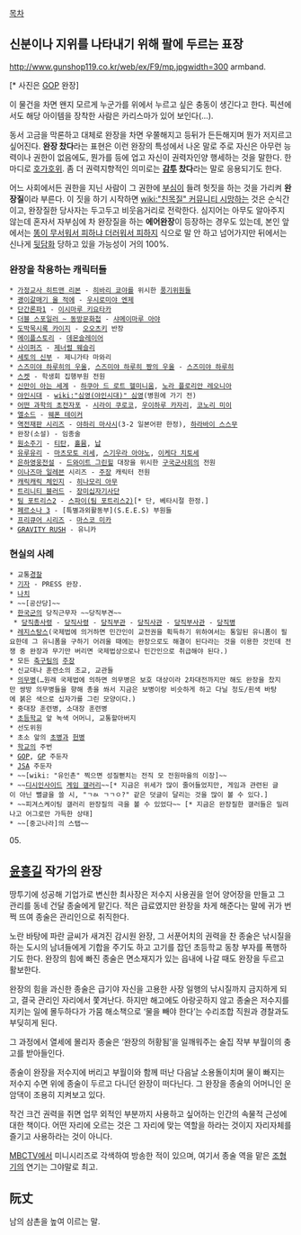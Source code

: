 [[목차]]

== 신분이나 지위를 나타내기 위해 팔에 두르는 표장 ==
http://www.gunshop119.co.kr/web/ex/F9/mp.jpgwidth=300
armband.

[* 사진은 [[GOP]] 완장]

이 물건을 차면 왠지 모르게 누군가를 위에서 누르고 싶은 충동이 생긴다고 한다. 픽션에서도 해당 아이템을 장착한 사람은 카리스마가 있어 보인다(…).

동서 고금을 막론하고 대체로 완장을 차면 우쭐해지고 등뒤가 든든해지며 뭔가 저지르고 싶어진다. '''완장 찼다'''라는 표현은 이런 완장의 특성에서 나온 말로 주로 자신은 아무런 능력이나 권한이 없음에도, 뭔가를 등에 업고 자신이 권력자인양 행세하는 것을 말한다. 한 마디로 [[호가호위]]. 좀 더 권력지향적인 의미로는 '''[[감투]] 찼다'''라는 말로 응용되기도 한다.

어느 사회에서든 권한을 지닌 사람이 그 권한에 [[부심]]이 들려 헛짓을 하는 것을 가리켜 '''완장질'''이라 부른다. 이 짓을 하기 시작하면 [[wiki:"친목질" 커뮤니티 시망]]하는 것은 순식간이고, 완장질한 당사자는 두고두고 비웃음거리로 전락한다. 심지어는 아무도 알아주지 않는데 혼자서 자부심에 차 완장질을 하는 '''에어완장'''이 등장하는 경우도 있는데, 본인 앞에서는 [[똥이 무서워서 피하냐 더러워서 피하지]] 식으로 말 안 하고 넘어가지만 뒤에서는 신나게 [[뒷담화]] 당하고 있을 가능성이 거의 100%.

=== 완장을 착용하는 캐릭터들 ===
 * [[가정교사 히트맨 리본]] - [[히바리 쿄야]]를 위시한 [[풍기위원]]들
 * [[괭이갈매기 울 적에]] - [[우시로미야 엔제]]
 * [[단간론파1]] - [[이시마루 키요타카]]
 * [[더블 스포일러 ~ 동방문화첩]] - [[샤메이마루 아야]]
 * [[도박묵시록 카이지]] - [[오오츠키]] 반장
 * [[메이플스토리]] - [[데몬슬레이어]]
 * [[사이퍼즈]] - [[제너럴 웨슬리]]
 * [[세토의 신부]] - 제니가타 마와리
 * [[스즈미야 하루히의 우울]], [[스즈미야 하루히 짱의 우울]] - [[스즈미야 하루히]]
 * [[스켓]] - 학생회 집행부원 전원
 * [[신만이 아는 세계]] - [[하쿠아 드 로트 헬미니움]], [[노라 플로리안 레오니아]]
 * [[야인시대]] - [[wiki:"심영(야인시대)" 심영]](병원에 가기 전)
 * [[어떤 과학의 초전자포]] - [[시라이 쿠로코]], [[우이하루 카자리]], [[코노리 미이]]
 * [[엘소드]] - [[웨폰 테이커]]
 * [[역전재판 시리즈]] - [[야하리 마사시]](3-2 일본어판 한정), [[하라바이 스스무]]
 * 완장(소설) - 임종술
 * [[원소주기]] - [[티탄]], [[홀뮴]], [[납]]
 * [[유루유리]] - [[마츠모토 리세]], [[스기우라 아야노]], [[이케다 치토세]]
 * [[은하영웅전설]] - [[드와이트 그린힐]] 대장을 위시한 [[구국군사회의]] 전원 
 * [[이나즈마 일레븐]] 시리즈 - [[주장]] 캐릭터 전원
 * [[캐릭캐릭 체인지]] - [[히나모리 아무]]
 * [[트리니티 블러드]] - [[장미십자기사단]] 
 * [[팀 포트리스2]] - [[스파이(팀 포트리스2)]][* 단, 베타시절 한정.]
 * [[페르소나 3]] - [특별과외활동부](S.E.E.S) 부원들
 * [[프리큐어 시리즈]] - [[마스코 미카]]
 * [[GRAVITY RUSH]] - 유니카
=== 현실의 사례 ===
 * 교통[[경찰]]
 * [[기자]] - PRESS 완장.
 * [[나치]]
 * ~~[공산당]~~
 * [[한국군]]의 당직근무자 ~~당직부견~~
  * [[당직총사령]] - [[당직사령]] - [[당직부관]] - [[당직사관]] - [[당직부사관]] - [[당직병]]
 * [[레지스탕스]](국제법에 의거하면 민간인이 교전권을 획득하기 위하여서는 통일된 유니폼이 필요한데 그 유니폼을 구하기 어려울 때에는 완장으로도 해결이 된다라는 것을 이용한 것인데 전쟁 중 완장과 무기만 버리면 국제법상으로나 민간인으로 취급해야 된다.)
 * 모든 [[축구]]팀의 [[주장]]
 * 신교대나 훈련소의 조교, 교관들
 * [[의무병]](…원래 국제법에 의하면 의무병은 보호 대상이라 2차대전까지만 해도 완장을 찼지만 쌍방 의무병들을 향해 총을 쏴서 지금은 보병이랑 비슷하게 하고 다닐 정도/흰색 바탕에 붉은 색으로 십자가를 그린 모양이다.)
 * 중대장 훈련병, 소대장 훈련병
 * [[초등학교]] 앞 녹색 어머니, 교통할아버지
 * 선도위원
 * 초소 앞의 [[초병]]과 [[헌병]]
 * [[학교]]의 주번
 * [[GOP]], [[GP]] 주둔자
 * [[JSA]] 주둔자
 * ~~[wiki: "유인촌" 찍으면 성질뻗치는 전직 모 전원마을의 이장]~~
 * ~~[[디시인사이드]] [[게임 갤러리]]~~[* 지금은 위세가 많이 줄어들었지만, 게임과 관련된 글이 아닌 뻘글을 쓸 시, "ㄱㄽ ㄱㄱㅇ?" 같은 덧글이 달리는 것을 많이 볼 수 있다.]
 * ~~피겨스케이팅 갤러리 완장질의 극을 볼 수 있었다~~ [* 지금은 완장질한 갤러들은 밀려나고 어그로만 가득한 상태]
 * ~~[중고나라]의 스탭~~
05.
== [[윤흥길]] 작가의 완장 ==

땅투기에 성공해 기업가로 변신한 최사장은 저수지 사용권을 얻어 양어장을 만들고 그 관리를 동네 건달 종술에게 맡긴다. 적은 급료였지만 완장을 차게 해준다는 말에 귀가 번쩍 뜨여 종술은 관리인으로 취직한다.

노란 바탕에 파란 글씨가 새겨진 감시원 완장, 그 서푼어치의 권력을 찬 종술은 낚시질을 하는 도시의 남녀들에게 기합을 주기도 하고 고기를 잡던 초등학교 동창 부자를 폭행하기도 한다. 완장의 힘에 빠진 종술은 면소재지가 있는 읍내에 나갈 때도 완장을 두르고 활보한다.

완장의 힘을 과신한 종술은 급기야 자신을 고용한 사장 일행의 낚시질까지 금지하게 되고, 결국 관리인 자리에서 쫓겨난다. 하지만 해고에도 아랑곳하지 않고 종술은 저수지를 지키는 일에 몰두하다가 가뭄 해소책으로 ‘물을 빼야 한다’는 수리조합 직원과 경찰과도 부딪히게 된다.

그 과정에서 열세에 몰리자 종술은 ‘완장의 허황됨’을 일깨워주는 술집 작부 부월이의 충고를 받아들인다.

종술이 완장을 저수지에 버리고 부월이와 함께 떠난 다음날 소용돌이치며 물이 빠지는 저수지 수면 위에 종술이 두르고 다니던 완장이 떠다닌다. 그 완장을 종술의 어머니인 운암댁이 조용히 지켜보고 있다.

작건 크건 권력을 쥐면 업무 외적인 부분까지 사용하고 싶어하는 인간의 속물적 근성에 대한 책이다.
어떤 자리에 오르는 것은 그 자리에 맞는 역할을 하라는 것이지 자리자체를 즐기고 사용하라는 것이 아니다.

[[MBC]]TV에서 미니시리즈로 각색하여 방송한 적이 있으며, 여기서 종술 역을 맡은 [[조형기]]의 연기는 그야말로 최고.

== 阮丈 ==
남의 삼촌을 높여 이르는 말.
